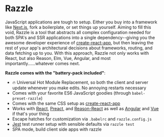
# Razzle

<Features />

JavaScript applications are tough to setup. Either you buy into a framework like [Next.js](https://github.com/zeit/next.js), fork a boilerplate, or set things up yourself. Aiming to fill this void, Razzle is a tool that abstracts all complex configuration needed for both SPA's and SSR applications into a single dependency--giving you the awesome developer experience of [create-react-app](https://github.com/facebookincubator/create-react-app), but then leaving the rest of your app's architectural decisions about frameworks, routing, and data fetching up to you. With this approach, Razzle not only works with React, but also Reason, Elm, Vue, Angular, and most importantly......whatever comes next.

**Razzle comes with the "battery-pack included"**:

- 🔥 Universal Hot Module Replacement, so both the client and server update whenever you make edits. No annoying restarts necessary
- Comes with your favorite ES6 JavaScript goodies (through `babel-preset-razzle`)
- Comes with the same CSS setup as [create-react-app](https://github.com/facebookincubator/create-react-app)
- Works with [React](https://github.com/facebook/react), [Preact](https://github.com/developit/preact), and [Reason-React](https://github.com/jaredpalmer/razzle/tree/master/examples/with-reason-react) as well as [Angular](https://github.com/angular/angular) and [Vue](https://github.com/vuejs/vue) if that's your thing
- Escape hatches for customization via `.babelrc` and `razzle.config.js`
- [Jest](https://github.com/facebook/jest) test runner setup with sensible defaults via `razzle test`
- SPA mode, build client side apps with razzle
